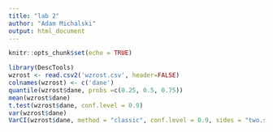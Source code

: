 ---
title: "lab 2"
author: "Adam Michalski"
output: html_document
---

```{r setup, include=FALSE}
knitr::opts_chunk$set(echo = TRUE)
```

```{r}
library(DescTools)
wzrost <- read.csv2('wzrost.csv', header=FALSE)
colnames(wzrost) <- c('dane')
quantile(wzrost$dane, probs =c(0.25, 0.5, 0.75))
mean(wzrost$dane)
t.test(wzrost$dane, conf.level = 0.9)
var(wzrost$dane)
VarCI(wzrost$dane, method = "classic", conf.level = 0.9, sides = "two.sided")
```